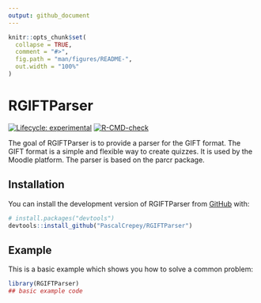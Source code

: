 ```yaml
---
output: github_document
---
```


<!-- README.md is generated from README.Rmd. Please edit that file -->

```r
knitr::opts_chunk$set(
  collapse = TRUE,
  comment = "#>",
  fig.path = "man/figures/README-",
  out.width = "100%"
)
```

# RGIFTParser

<!-- badges: start -->
[![Lifecycle: experimental](https://img.shields.io/badge/lifecycle-experimental-orange.svg)](https://lifecycle.r-lib.org/articles/stages.html#experimental)
[![R-CMD-check](https://github.com/PascalCrepey/RGIFTParser/actions/workflows/R-CMD-check.yaml/badge.svg)](https://github.com/PascalCrepey/RGIFTParser/actions/workflows/R-CMD-check.yaml)
<!-- badges: end -->

The goal of RGIFTParser is to provide a parser for the GIFT format. The GIFT format is a simple and flexible way to create quizzes. It is used by the Moodle platform. The parser is based on the parcr package.

## Installation

You can install the development version of RGIFTParser from [GitHub](https://github.com/) with:

``` r
# install.packages("devtools")
devtools::install_github("PascalCrepey/RGIFTParser")
```

## Example

This is a basic example which shows you how to solve a common problem:

```r
library(RGIFTParser)
## basic example code
```
